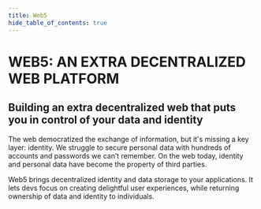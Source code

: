 ```yaml
---
title: Web5
hide_table_of_contents: true
---
```



<head>
  <title>{content.meta.title}</title>
  <meta property="og:title" content={content.meta.title} />
  <meta
    property="og:url"
    content={'https://developer.tbd.website/' + content.meta.path}
  />
  <link
    rel="apple-touch-icon"
    href="https://developer.tbd.website/img/tbd-fav-icon-main.png"
  />
</head>

<div className="prose prose-pink">

# WEB5: AN EXTRA DECENTRALIZED WEB PLATFORM

## Building an extra decentralized web that puts you in control of your data and identity

The web democratized the exchange of information, but it's missing a key layer: identity. We struggle to secure personal data with hundreds of accounts and passwords we can’t remember. On the web today, identity and personal data have become the property of third parties.

Web5 brings decentralized identity and data storage to your applications. It lets devs focus on creating delightful user experiences, while returning ownership of data and identity to individuals.

<div className="custom-container mx-[2.875rem] tablet:mx-[4.5rem] desktop:mx-[6.625rem] mt-[1.75rem] desktop:mt-[3.25rem]">
  <SwitchIllustration {...content.web5Illustrations} />
</div>

<div className="custom-container">
  <ButtonGroup
    className="pt-24"
    buttons={[
      {
        type: 'button',
        data: {
          label: 'Getting Started',
          url: 'https://github.com/TBD54566975/collaboration/blob/main/projects/GETTING_STARTED_DWP.md',
          isExternalLink: true,
          imageURL: '/img/external-link-blue-icon.svg',
        },
      },
      {
        type: 'button',
        data: {
          label: 'Chat',
          url: 'https://discord.com/channels/937858703112155166/969272658501976117',
          isExternalLink: true,
          imageURL: '/img/external-link-blue-icon.svg',
        },
      },
    ]}
  />
</div>

<Divider type="slash" />

<div className="custom-container">
  <ProjectList {...content.components} />
</div>

<Divider type="slash" />

<div className="custom-container">
  <Actors content={content.actors} />
</div>

<Divider type="slash" />

<div className="custom-container">

  <PillarList title={content.useCases.title} pillars={content.useCases.pillars} />
</div>

</div>
